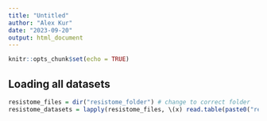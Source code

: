```yaml
---
title: "Untitled"
author: "Alex Kur"
date: "2023-09-20"
output: html_document
---
```


<!-- your comment 
## meta analysis approach 
## CREATED: Alex Kurilshikov
## Date created: 20 Wed 2023
## Last modified by: Alex Kurilshikov
## Date modified: 20 Wed 2023
-->


```r
knitr::opts_chunk$set(echo = TRUE)
```

## Loading all datasets

```r
resistome_files = dir("resistome_folder") # change to correct folder
resistome_datasets = lapply(resistome_files, \(x) read.table(paste0("resistome_folder/",x), header=T,as.is = T))

```

## 
